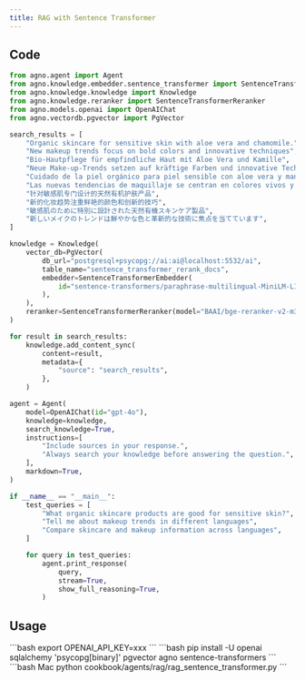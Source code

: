 ```yaml
---
title: RAG with Sentence Transformer
---
```


## Code

```python  
from agno.agent import Agent
from agno.knowledge.embedder.sentence_transformer import SentenceTransformerEmbedder
from agno.knowledge.knowledge import Knowledge
from agno.knowledge.reranker import SentenceTransformerReranker
from agno.models.openai import OpenAIChat
from agno.vectordb.pgvector import PgVector

search_results = [
    "Organic skincare for sensitive skin with aloe vera and chamomile.",
    "New makeup trends focus on bold colors and innovative techniques",
    "Bio-Hautpflege für empfindliche Haut mit Aloe Vera und Kamille",
    "Neue Make-up-Trends setzen auf kräftige Farben und innovative Techniken",
    "Cuidado de la piel orgánico para piel sensible con aloe vera y manzanilla",
    "Las nuevas tendencias de maquillaje se centran en colores vivos y técnicas innovadoras",
    "针对敏感肌专门设计的天然有机护肤产品",
    "新的化妆趋势注重鲜艳的颜色和创新的技巧",
    "敏感肌のために特別に設計された天然有機スキンケア製品",
    "新しいメイクのトレンドは鮮やかな色と革新的な技術に焦点を当てています",
]

knowledge = Knowledge(
    vector_db=PgVector(
        db_url="postgresql+psycopg://ai:ai@localhost:5532/ai",
        table_name="sentence_transformer_rerank_docs",
        embedder=SentenceTransformerEmbedder(
            id="sentence-transformers/paraphrase-multilingual-MiniLM-L12-v2"
        ),
    ),
    reranker=SentenceTransformerReranker(model="BAAI/bge-reranker-v2-m3"),
)

for result in search_results:
    knowledge.add_content_sync(
        content=result,
        metadata={
            "source": "search_results",
        },
    )

agent = Agent(
    model=OpenAIChat(id="gpt-4o"),
    knowledge=knowledge,
    search_knowledge=True,
    instructions=[
        "Include sources in your response.",
        "Always search your knowledge before answering the question.",
    ],
    markdown=True,
)

if __name__ == "__main__":
    test_queries = [
        "What organic skincare products are good for sensitive skin?",
        "Tell me about makeup trends in different languages",
        "Compare skincare and makeup information across languages",
    ]

    for query in test_queries:
        agent.print_response(
            query,
            stream=True,
            show_full_reasoning=True,
        )
```                 

## Usage

<Steps>
  <Snippet file="create-venv-step.mdx" />

  <Step title="Set environment variables">
    ```bash
    export OPENAI_API_KEY=xxx
    ```
  </Step>

  <Step title="Install libraries">
    ```bash
    pip install -U openai sqlalchemy 'psycopg[binary]' pgvector agno sentence-transformers 
    ```
  </Step>       

  <Step title="Run Agent">
    <CodeGroup>
    ```bash Mac
    python cookbook/agents/rag/rag_sentence_transformer.py
    ```
    </CodeGroup>
  </Step>
</Steps>